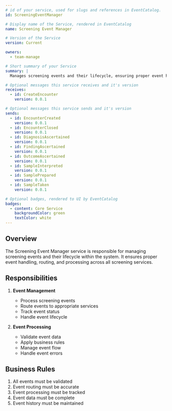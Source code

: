 ```yaml
---
# id of your service, used for slugs and references in EventCatalog.
id: ScreeningEventManager

# Display name of the Service, rendered in EventCatalog
name: Screening Event Manager

# Version of the Service
version: Current

owners:
  - team-manage

# Short summary of your Service
summary: |
  Manages screening events and their lifecycle, ensuring proper event handling, routing, and processing across the screening system.

# Optional messages this service receives and it's version
receives:
  - id: CreateEncounter
    version: 0.0.1

# Optional messages this service sends and it's version
sends:
  - id: EncounterCreated
    version: 0.0.1
  - id: EncounterClosed
    version: 0.0.1
  - id: DiagnosisAscertained
    version: 0.0.1
  - id: FindingAscertained
    version: 0.0.1
  - id: OutcomeAscertained
    version: 0.0.1
  - id: SampleInterpreted
    version: 0.0.1
  - id: SamplePrepared
    version: 0.0.1
  - id: SampleTaken
    version: 0.0.1

# Optional badges, rendered to UI by EventCatalog
badges:
  - content: Core Service
    backgroundColor: green
    textColor: white
---
```


## Overview

The Screening Event Manager service is responsible for managing screening events and their lifecycle within the system. It ensures proper event handling, routing, and processing across all screening services.

## Responsibilities

1. **Event Management**

   - Process screening events
   - Route events to appropriate services
   - Track event status
   - Handle event lifecycle

2. **Event Processing**

   - Validate event data
   - Apply business rules
   - Manage event flow
   - Handle event errors

## Business Rules

1. All events must be validated
2. Event routing must be accurate
3. Event processing must be tracked
4. Event data must be complete
5. Event history must be maintained

<NodeGraph />
